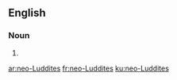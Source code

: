 ==English==

===Noun===
{{head|en|noun plural form}}

# {{plural of|neo-Luddite|lang=en}}

[[ar:neo-Luddites]]
[[fr:neo-Luddites]]
[[ku:neo-Luddites]]